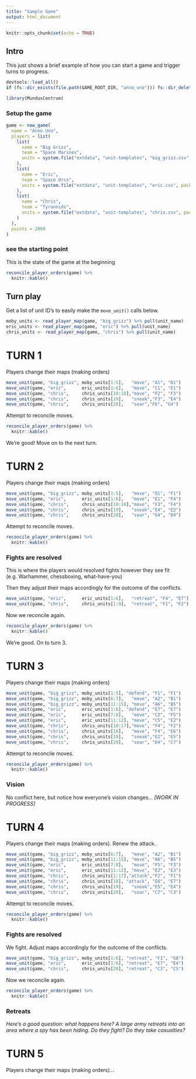 ```yaml
---
title: "Sample Game"
output: html_document
---
```


```r
knitr::opts_chunk$set(echo = TRUE)
```

## Intro

This just shows a brief example of how you can start a game and trigger turns to progress.

```r
devtools::load_all()
if (fs::dir_exists(file.path(GAME_ROOT_DIR, "anno_uno"))) fs::dir_delete(file.path(GAME_ROOT_DIR, "anno_uno"))
```
```r
library(MundusCentrum)
```

### Setup the game

```r
game <- new_game(
  name = "Anno Uno",
  players = list(
    list(
      name = "Big Grizz",
      team = "Space Marines",
      units = system.file("extdata", "unit-templates", "big_grizz.csv", package = "MundusCentrum")
    ),
    list(
      name = "Eric",
      team = "Space Orcs",
      units = system.file("extdata", "unit-templates", "eric.csv", package = "MundusCentrum")
    ),
    list(
      name = "Chris",
      team = "Tyrannids",
      units = system.file("extdata", "unit-templates", "chris.csv", package = "MundusCentrum")
    )
  ),
  points = 2000
)
```

### see the starting point
This is the state of the game at the beginning

```r
reconcile_player_orders(game) %>% 
  knitr::kable()
```

## Turn play

Get a list of unit ID's to easily make the `move_unit()` calls below.

```r
moby_units <- read_player_map(game, "big_grizz") %>% pull(unit_name)
eric_units <- read_player_map(game, "eric") %>% pull(unit_name)
chris_units <- read_player_map(game, "chris") %>% pull(unit_name)
```

# TURN 1
Players change their maps (making orders)

```r
move_unit(game, "big_grizz", moby_units[1:5],   "move", "A1", "D1")
move_unit(game, "eric",      eric_units[1:6],   "move", "C1", "E1")
move_unit(game, "chris",     chris_units[10:18],"move", "F2", "F3")
move_unit(game, "chris",     chris_units[19],   "sneak","F3", "E4")
move_unit(game, "chris",     chris_units[20],   "soar","F6", "G4")
```

Attempt to reconcile moves.

```r
reconcile_player_orders(game) %>% 
  knitr::kable()
```

We're good! Move on to the next turn.

# TURN 2
Players change their maps (making orders)

```r
move_unit(game, "big_grizz", moby_units[1:5],   "move", "D1", "F1")
move_unit(game, "eric",      eric_units[1:6],   "move", "E1", "F4")
move_unit(game, "chris",     chris_units[10:18],"move", "F3", "F4")
move_unit(game, "chris",     chris_units[19],   "sneak","E4", "E2")
move_unit(game, "chris",     chris_units[20],   "soar", "G4", "D4")
```

Attempt to reconcile moves.

```r
reconcile_player_orders(game) %>% 
  knitr::kable()
```

### Fights are resolved
This is where the players would resolved fights however they see fit (e.g. Warhammer, chessboxing, what-have-you)

Then they adjust their maps accordingly for the outcome of the conflicts.

```r
move_unit(game, "eric",      eric_units[1:6],   "retreat", "F4", "E7")
move_unit(game, "chris",     chris_units[1:9],  "retreat", "F1", "F2")
```

Now we reconcile again.

```r
reconcile_player_orders(game) %>% 
  knitr::kable()
```

We're good. On to turn 3.

# TURN 3
Players change their maps (making orders)

```r
move_unit(game, "big_grizz", moby_units[1:5], "defend", "F1", "F1")
move_unit(game, "big_grizz", moby_units[6:7],   "move", "A2", "B1")
move_unit(game, "big_grizz", moby_units[11:15], "move", "A6", "B5")
move_unit(game, "eric",      eric_units[1:6], "defend", "E7", "E7")
move_unit(game, "eric",      eric_units[7:8],   "move", "C2", "F5")
move_unit(game, "eric",      eric_units[11:12], "move", "C5", "E2")
move_unit(game, "chris",     chris_units[10:17],"move", "F4", "F2")
move_unit(game, "chris",     chris_units[18],   "move", "F4", "E6")
move_unit(game, "chris",     chris_units[19],   "sneak","E2", "E5")
move_unit(game, "chris",     chris_units[20],   "soar", "D4", "C7")
```

Attempt to reconcile moves.

```r
reconcile_player_orders(game) %>% 
  knitr::kable()
```

### Vision

No conflict here, but notice how everyone's vision changes... _[WORK IN PROGRESS]_

# TURN 4
Players change their maps (making orders). Renew the attack.

```r
move_unit(game, "big_grizz", moby_units[6:7],   "move", "A2", "B1")
move_unit(game, "big_grizz", moby_units[11:15], "move", "A6", "B5")
move_unit(game, "eric",      eric_units[7:8],   "move", "F5", "F3")
move_unit(game, "eric",      eric_units[11:12], "move", "E2", "E3")
move_unit(game, "chris",     chris_units[1:17],"attack","F2", "F1")
move_unit(game, "chris",     chris_units[18], "attack", "E6", "E7")
move_unit(game, "chris",     chris_units[19],   "sneak","E5", "E4")
move_unit(game, "chris",     chris_units[20],   "soar", "C7", "C3")
```

Attempt to reconcile moves.

```r
reconcile_player_orders(game) %>% 
  knitr::kable()
```

### Fights are resolved
We fight. Adjust maps accordingly for the outcome of the conflicts.

```r
move_unit(game, "big_grizz", moby_units[1:6], "retreat", "F1", "G8")
move_unit(game, "eric",      eric_units[1:6], "retreat", "E7", "E4")
move_unit(game, "chris",     chris_units[20], "retreat", "C3", "C5")
```

Now we reconcile again.

```r
reconcile_player_orders(game) %>% 
  knitr::kable()
```

### Retreats

_Here's a good question: what happens here? A large army retreats into an area where a spy has been hiding. Do they fight? Do they take casualties?_

# TURN 5
Players change their maps (making orders)...


